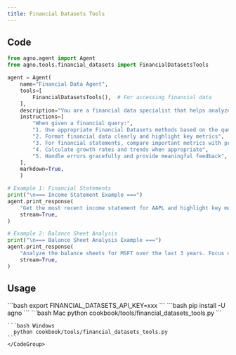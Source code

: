 ```yaml
---
title: Financial Datasets Tools
---
```


## Code

```python cookbook/tools/financial_datasets_tools.py
from agno.agent import Agent
from agno.tools.financial_datasets import FinancialDatasetsTools

agent = Agent(
    name="Financial Data Agent",
    tools=[
        FinancialDatasetsTools(),  # For accessing financial data
    ],
    description="You are a financial data specialist that helps analyze financial information for stocks and cryptocurrencies.",
    instructions=[
        "When given a financial query:",
        "1. Use appropriate Financial Datasets methods based on the query type",
        "2. Format financial data clearly and highlight key metrics",
        "3. For financial statements, compare important metrics with previous periods when relevant",
        "4. Calculate growth rates and trends when appropriate",
        "5. Handle errors gracefully and provide meaningful feedback",
    ],
    markdown=True,
    )

# Example 1: Financial Statements
print("\n=== Income Statement Example ===")
agent.print_response(
    "Get the most recent income statement for AAPL and highlight key metrics",
    stream=True,
)

# Example 2: Balance Sheet Analysis
print("\n=== Balance Sheet Analysis Example ===")
agent.print_response(
    "Analyze the balance sheets for MSFT over the last 3 years. Focus on debt-to-equity ratio and cash position.",
    stream=True,
)

```

## Usage

<Steps>
  <Snippet file="create-venv-step.mdx" />

  <Step title="Set your API credentials">
    ```bash
    export FINANCIAL_DATASETS_API_KEY=xxx
    ```
  </Step>

  <Step title="Install libraries">
    ```bash
    pip install -U agno
    ```
  </Step>

  <Step title="Run Agent">
    <CodeGroup>
    ```bash Mac
      python cookbook/tools/financial_datasets_tools.py
    ```

    ```bash Windows
      python cookbook/tools/financial_datasets_tools.py
    ```
    </CodeGroup>
  </Step>
</Steps>